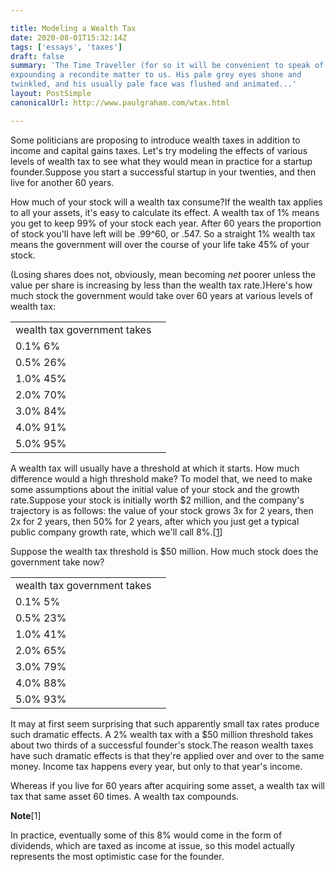 ```yaml
---

title: Modeling a Wealth Tax
date: 2020-08-01T15:32:14Z
tags: ['essays', 'taxes']
draft: false
summary: 'The Time Traveller (for so it will be convenient to speak of him) was
expounding a recondite matter to us. His pale grey eyes shone and
twinkled, and his usually pale face was flushed and animated...'
layout: PostSimple
canonicalUrl: http://www.paulgraham.com/wtax.html

---
```


Some politicians are proposing to introduce wealth taxes in addition to income and capital gains taxes. Let's try modeling the effects of various levels of wealth tax to see what they would mean in practice for a startup founder.Suppose you start a successful startup in your twenties, and then live for another 60 years.

How much of your stock will a wealth tax consume?If the wealth tax applies to all your assets, it's easy to calculate its effect. A wealth tax of 1% means you get to keep 99% of your stock each year. After 60 years the proportion of stock you'll have left will be .99^60, or .547. So a straight 1% wealth tax means the government will over the course of your life take 45% of your stock.

(Losing shares does not, obviously, mean becoming _net_ poorer unless the value per share is increasing by less than the wealth tax rate.)Here's how much stock the government would take over 60 years at various levels of wealth tax:

|                             |     |
| --------------------------- | --- |
| wealth tax government takes |     |
| 0.1% 6%                     |     |
| 0.5% 26%                    |     |
| 1.0% 45%                    |     |
| 2.0% 70%                    |     |
| 3.0% 84%                    |     |
| 4.0% 91%                    |     |
| 5.0% 95%                    |     |

A wealth tax will usually have a threshold at which it starts.
How much difference would a high threshold make? To model that,
we need to make some assumptions about the initial value of
your stock and the growth rate.Suppose your stock is initially
worth $2 million, and the company's trajectory is as follows:
the value of your stock grows 3x for 2 years, then 2x for 2 years,
then 50% for 2 years, after
which you just get a typical public company growth rate,
which we'll call 8%.[[1](#f1n)]

Suppose the wealth tax threshold is
$50 million. How much stock does the government take now?

|                             |     |
| --------------------------- | --- |
| wealth tax government takes |     |
| 0.1% 5%                     |     |
| 0.5% 23%                    |     |
| 1.0% 41%                    |     |
| 2.0% 65%                    |     |
| 3.0% 79%                    |     |
| 4.0% 88%                    |     |
| 5.0% 93%                    |     |

It may at first seem surprising that such apparently small tax rates
produce such dramatic effects. A 2% wealth tax with a $50 million
threshold takes about two thirds of a successful founder's stock.The reason wealth taxes have such dramatic effects is that they're
applied over and over to the same money. Income tax
happens every year, but only to that year's income.

Whereas if you live for 60 years after acquiring some asset, a wealth tax will tax
that same asset 60 times. A wealth tax compounds.

**Note**[1]

In practice, eventually some of this 8% would come in the form of
dividends, which are taxed as income at issue, so this model actually
represents the most optimistic case for the founder.

